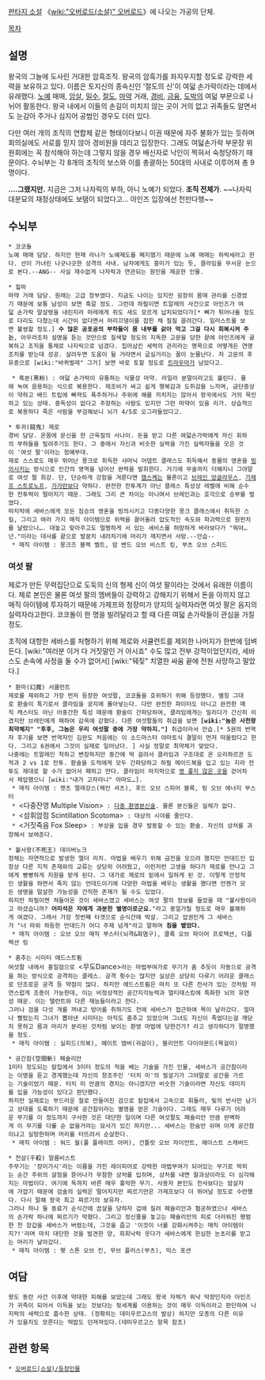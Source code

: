 [[판타지 소설]] 《[[wiki:"오버로드(소설)" 오버로드]]》에 나오는 가공의 단체.

[[목차]]
== 설명 ==
왕국의 그늘에 도사린 거대한 암흑조직. 왕국의 암흑가를 좌지우지할 정도로 강력한 세력을 보유하고 있다. 이름은 토지신의 종속신인 '절도의 신'이 여덟 손가락이라는 데에서 유래했다. [[노예]] 매매, [[암살]], [[밀수]], [[절도]], [[마약]] 거래, [[경비]], [[금융]], [[도박]]의 여덟 부문으로 나뉘어 활동한다. 왕국 내에서 이들의 손길이 미치지 않는 곳이 거의 없고 귀족들도 알면서도 눈감아 주거나 심지어 공범인 경우도 더러 있다.

다만 여러 개의 조직의 연합체 같은 형태이다보니 이권 때문에 자주 불화가 있는 듯하며 회의실에도 서로를 믿지 않아 경비원을 데리고 입장한다. 그래도 여덟손가락 부문장 위원회에는 꼭 참석해야 하는데 그렇지 않을 경우 배신자로 낙인이 찍혀서 숙청당하기 때문이다. 수뇌부는 각 8개의 조직의 보스와 이를 총괄하는 50대의 사내로 이루어져 총 9명이다.

'''....그랬지만.''' 지금은 그저 나자릭의 부하, 아니 노예가 되었다. '''조직 전체가'''. ~~나자릭 대분묘의 재정상태에도 보탬이 되었다고... 아인즈 입장에선 천만다행~~

== 수뇌부 ==
 * 코코돌
 노예 매매 담당. 하지만 현재 라나가 노예제도를 폐지했기 때문에 노예 매매는 하락세라고 한다. 선이 가녀린 나긋나긋한 성격의 사내. 남자에게도 흥미가 있는 듯, 클라임을 무서운 눈으로 본다.--ANG-- 사실 재수없게 나자락과 연관되는 원인을 제공한 인물.

 * 힐마
 마약 거래 담당. 원래는 고급 창부였다. 지금도 나이는 있지만 굉장히 몸매 관리를 신경썼기 때문에 보통 남성이 보면 훅갈 정도. 그런데 하필이면 트알레의 사건으로 아인즈가 여덟 손가락 말살령을 내린지라 마레에게 쥐도 새도 모르게 납치되었다가[* 뼈가 튀어나올 정도로 다리도 다쳤는데 시간이 없다면서 머리끄댕이를 잡힌 채 질질 끌려간다. 일러스트를 보면 불쌍할 정도.] '''수 많은 공포공의 부하들이 몸 내부를 갉아 먹고 그걸 다시 회복시켜 주는''', 아우라조차 설명을 듣는 것만으로 질색할 정도의 지독한 고문을 당한 끝에 아인즈에게 굴복하고 조직을 통채로 나자릭으로 넘겼다. 집어삼킨 세력의 관리라는 명목으로 어떻게든 연명조치를 받는데 성공. 살려두면 도움이 될 거라면서 굽실거리는 꼴이 눈물난다. 저 고문의 후유증으로 [wiki:"바퀴벌레" 그거] 보면 바로 토할 정도로 [[트라우마]]가 남았다고.

  * 흑분(黑粉) : 여덟 손가락이 유통하는 식물성 마약. 라일라 분말이라고도 불린다. 물에 녹여 음용하는 식으로 복용한다. 제조비가 싸고 쉽게 행복감과 도취감을 느끼며, 금단증상이 약하고 배드 트립에 빠져도 폭주하거나 주위에 해를 끼치지는 않아서 왕국에서도 거의 묵인하고 있는 상태. 중독성이 없다고 주장하는 사람도 있지만 그런 마약이 있을 리가. 상습적으로 복용하다 죽은 사람을 부검해보니 뇌가 4/5로 오그라들었다고.

 * 투귀(鬪鬼) 제로
 경비 담당. 온몸에 문신을 한 근육질의 사나이. 돈을 받고 다른 여덟손가락에게 자신 휘하의 부하들을 빌려주기도 한다. 그 중에서 자신과 비슷한 실력을 가진 실력자들을 모은 것이 '여섯 팔'이라는 정예부대.
 제로 스스로도 매우 뛰어난 몽크로 취득한 샤머닉 어뎁트 클래스도 취득해서 동물의 영혼을 [[빙의]]시키는 방식으로 인간의 영역을 넘어선 완력을 발휘한다. 거기에 무술까지 더해지니 그야말로 여섯 팔 최강. 단, 단순하게 강함을 겨룬다면 [[햄스케]]는 물론이고 [[브레인 앙글라우스]], [[가제프 스트로노프]], [[가가란]]보다 약하다. 완전한 전투계가 아닌 클래스 특성상 레벨에 비해 순수한 전투력이 떨어지기 때문. 그래도 그리 큰 차이는 아니여서 브레인과는 호각으로 승부를 벌였다.
 마지막에 세바스에게 모든 짐승의 영혼을 빙의시키고 다종다양한 몽크 클래스에서 취득한 스킬, 그리고 여러 가지 매직 아이템으로 위력을 끌어올려 압도적인 속도와 파괴력으로 원펀치를 날렸으나…. 대놓고 맞아주고도 멀쩡하게 서 있는 세비스를 허망하게 바라보다가 "뭐야…넌."이라는 대사를 끝으로 발꿈치 내려차기에 머리가 깨지면서 사망.--안습--
  * 매직 아이템 : 몽크즈 블랙 벨트, 암 밴드 오브 비스트 킹, 부츠 오브 스피드

=== 여섯 팔 ===
제로가 만든 무력집단으로 도둑의 신의 형제 신이 여섯 팔이라는 것에서 유래한 이름이다. 제로 본인은 물론 여섯 팔의 멤버들이 강력하고 강해지기 위해서 돈을 아끼지 않고 매직 아이템에 투자하기 때문에 가제프와 청장미가 양지의 실력자라면 여섯 팔은 음지의 실력자라고한다. 코코돌이 한 명을 빌려달라고 할 때 다른 여덟 손가락들이 관심을 가질 정도.

조직에 대항한 세바스를 처형하기 위해 제로와 서큘런트를 제외한 나머지가 한번에 덤벼든다. [wiki:"여러분 이거 다 거짓말인 거 아시죠" 수도 많고 전부 강적이었던지라, 세바스도 손속에 사정을 둘 수가 없어서] [wiki:"뒈짖" 치열한 싸움 끝에 전원 사망하고 말았다.]

 * 환마(幻魔) 서큘런트
 제로를 제외하고 가장 먼저 등장한 여섯팔, 코코돌을 호위하기 위해 등장했다. 별칭 그대로 환술이 특기로서 클라임을 궁지에 몰아넣는다. 다만 완전한 파이터도 아니고 완전한 매직 캐스터도 아닌 어중간한 특성 때문에 환술이 간파당하여, 클라임에게는 밀리다가 간신히 이겼지만 브레인에게 패하여 감옥에 갇혔다. 다른 여섯팔들의 취급을 보면 '''[wiki:"놈은 사천왕 최약체지" "후후, 그놈은 우리 여섯팔 중에 가장 약하지."]''' 취급이라서 안습.[* 5권의 번역자 후기를 보면 번역자인 김완도 처음에는 이 소드마스터 야마토식 결말이 먼저 떠올랐다고 한다. 그리고 6권에서 그것이 실제로 일어났다. ] 사실 정말로 최약체가 맞았다.
 나중에는 트알레인 척하고 변장하지만 중간에 딱 걸려서 클라임과 구조대로 온 오리하르콘 도적과 2 vs 1로 전투. 환술을 도적에게 모두 간파당하고 하필 메이드복을 입고 있는 지라 전투도 제대로 할 수가 없어서 패하고 만다. 클라임이 마지막으로 [[영 좋지 않은 곳]]을 걷어차서 제압했으니 [wiki:"내가 고자라니" 아마도…].
  * 매직 아이템 : 캣츠 엘레강스(체인 셔츠), 후드 오브 스피어 블록, 링 오브 에너지 부스터
  * <다중잔영 Multiple Vision> : [[다중 환영분신술]]. 물론 분신들은 실체가 없다.
  * <섬휘암점 Scintillation Scotoma> : 대상의 시야를 줄인다.
  * <거짓죽음 Fox Sleep> : 부상을 입을 경우 발동할 수 있는 환술. 자신의 상처를 과장해서 보여준다.

 * 불사왕(不死王) 데이버노크
 정체는 자연적으로 발생한 엘더 리치. 마법을 배우기 위해 금전을 모으려 했지만 언데드인 입장상 다른 지적 존재와의 교류는 상당히 어려웠고, 이런저런 고생을 하다가 제로를 만나고 그에게 빵빵하게 지원을 받게 된다. 그 대가로 제로의 밑에서 일하게 된 것. 이렇게 안정적인 생활을 하면서 죽지 않는 언데드이기에 다양한 마법을 배우는 생활을 했다면 언젠가 모든 생명을 말살한 가능성을 간직한 존재가 될 수도 있었다.
 하지만 하필이면 쳐들어온 것이 세바스였고 세바스는 여섯 팔의 정보를 들었을 때 "불사왕이라고 하셨습니까? '''어리석은 자에게 과분한 별명이로군요.'''"라고 중얼거릴 정도로 매우 불쾌하게 여겼다. 그래서 가장 첫번째 타겟으로 순식간에 박살. 그리고 압권인게 그 세바스가 "너 따위 하등한 언데드가 어디 주제 넘게"라고 말하며 '''침을 뱉었다.'''
  * 매직 아이템 : 오브 오브 매직 부스터(뇌격&화염구), 클록 오브 파이어 프로텍션, 디플렉션 링

 * 춤추는 시미터 에드스트룀
 여섯팔 내에서 홍일점으로 <무도Dance>라는 마법부여가로 무기가 춤 추듯이 자동으로 공격을 하는 방식으로 공격하는 클레스. 공격 횟수는 많지만 실상은 상당히 다루기 어려운 클래스로 단조로운 공격 등 약점이 많다. 하지만 에드스트룀은 마치 또 다른 전사가 있는 것처럼 자연스럽게 조종이 가능한데, 이는 비정상적인 공간지각능력과 멀티태스킹에 특화한 뇌의 유연성 때문. 이는 탤런트와 다른 재능들이라고 한다.
 그러나 검을 다섯 개를 꺼내고 방어를 취하기도 전에 세바스가 접근하여 목이 날라갔다. 얼마나 빨랐는지 그녀가 뽑아낸 시미터는 아직도 춤추고 있었으며 그녀도 자신이 죽었다는걸 깨닫지 못하고 몸과 머리가 분리된 것처럼 보이는 환영 마법에 당한건가? 라고 생각하다가 절명했을 정도.
  * 매직 아이템 : 실피드(의복), 헤이트 앰버(귀걸이), 블리언트 다이아몬드(목걸이)

 * 공간참(空間斬) 페슐리안
 1미터 정도되는 칼집에서 3미터 정도의 적을 베는 기술을 가진 인물, 세바스가 공간참이라는 이명을 듣고 경계했는데 자신의 창조주인 '터치 미'의 필살기가 그야말로 공간을 가르는 기술이었기 때문. 터치 미 만큼의 경지는 아니겠지만 비슷한 기술이라면 자신도 데미지를 입을 가능성이 있다고 판단했다.
 하지만 실제로는 부드러운 철로 만들어진 검으로 칼집에서 고속으로 휘둘러, 빛의 반사만 남기고 상대를 도륙하기 때문에 공간참이라는 별명을 얻은 기술이다. 그래도 매우 다루기 어려운 무기를 이 정도까지 구사한 것은 대단한 일이며 다른 여섯팔도 페슐리안 만큼 완벽하게 이 무기를 다룰 순 없을거라는 묘사가 있긴 하지만... 세바스는 한숨만 쉬며 이게 공간참이냐고 실망한하며 머리를 터뜨려서 순살한다.
  * 매직 아이템 : 워드 월(풀 플레이트 아머), 건틀릿 오브 자이언트, 헤이스트 스캐버드

 * 천살(千殺) 말름비스트
 주무기는 '장미가시'라는 이름을 가진 레이피어로 강력한 마법부여가 되어있는 무기로 박히는 순간 주위의 살점을 뜯어나가 무참한 상처를 입히며, 상처를 내면 찰과상이라도 더 심각해지는 마법이다. 여기에 독까지 바른 매우 흉악한 무기. 사용자 본인도 전사보다는 암살자에 가깝기 때문에 검술의 실력은 떨어지지만 찌르기만은 가제프보다 더 뛰어날 정도로 수련했다. 다시 말해 왕국 최고 찌르기의 보유자.
 그러나 하나 둘 동료가 순식간에 끔살을 당하자 겁에 질려 페슐리안과 협공하였으나 세바스의 손가락 하나에 찌르기가 막혔다. 그리고 정신줄을 놓고는 페슐리안의 피로 더러워진 평범한 천 장갑을 세바스가 버렸는데, 그것을 줍고 '이것이 너를 강화시켜주는 매직 아이템이지?!'라며 마치 대단한 것을 발견한 양, 희희낙락 웃다가 세바스에게 한심한 눈초리를 받고는 머리가 날아갔다.
  * 매직 아이템 : 웻 스톤 오브 킨, 무브 플러스(부츠), 믹스 포션
 
== 여담 ==
 왕도 동란 사건 이후에 막대한 피해를 보았는데 그래도 왕국 자체가 워낙 막장인지라 아인즈가 귀족이 되어서 이득을 보는 것보다는 뒷세계를 이용하는 것이 매우 이득이라고 판단하여 나지락의 세력으로 흡수한 상태. (정확히는 데미우르고스의 발상) 하지만 모종의 다른 이유가 있을지도 모른다는 떡밥도 던져져있다.(데미우르고스 항목 참조)

== 관련 항목 ==
 * [[오버로드(소설)/등장인물]]
